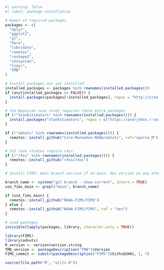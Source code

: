 ```r
#| warning: false
#| label: package-installation

# Names of required packages
packages <- c(
  "dplyr",
  "ggplot2",
  "gt",
  "here",
  "lubridate",
  "remotes",
  "reshape2",
  "shinystan",
  "tidyr",
  "TMB"
)

# Install packages not yet installed
installed_packages <- packages %in% rownames(installed.packages())
if (any(installed_packages == FALSE)) {
  install.packages(packages[!installed_packages], repos = "http://cran.us.r-project.org")
}

# the Bayesian case study requires these extra packages
if (!"StanEstimators" %in% rownames(installed.packages())) {
  install.packages("StanEstimators", repos = c("https://andrjohns.r-universe.dev", "https://cloud.r-project.org"))
}

if (!"adnuts" %in% rownames(installed.packages())) {
  remotes::install_github("Cole-Monnahan-NOAA/adnuts", ref="sparse_M")
}

# SS3 case studies require r4ss
if (!"r4ss" %in% rownames(installed.packages())) {
  remotes::install_github("r4ss/r4ss")
}

# Install FIMS: main branch version if on main, dev version on any other branch

branch_name <- system("git branch --show-current", intern = TRUE)
use_fims_main <- grepl("main", branch_name)

if (use_fims_main) {
  remotes::install_github("NOAA-FIMS/FIMS")
} else {
  remotes::install_github("NOAA-FIMS/FIMS", ref = "dev")
}

# Load packages
invisible(lapply(packages, library, character.only = TRUE))

library(FIMS)
library(adnuts)
R_version <- version$version.string
TMB_version <- packageDescription("TMB")$Version
FIMS_commit <- substr(packageDescription("FIMS")$GithubSHA1, 1, 7)

source(file.path("R", "utils.R"))
```
